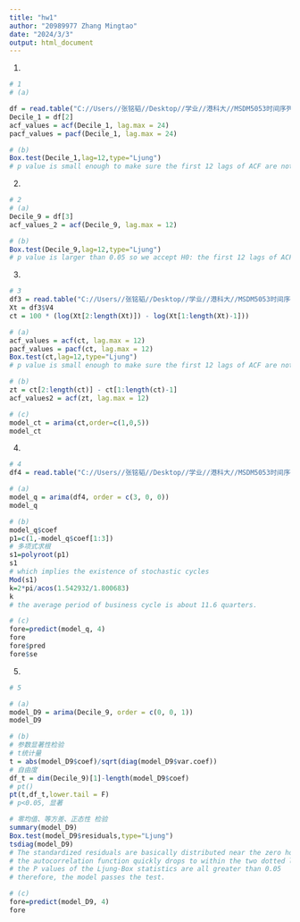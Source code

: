 ```yaml
---
title: "hw1"
author: "20989977 Zhang Mingtao"
date: "2024/3/3"
output: html_document
---  
```


1.
```r
# 1
# (a)

df = read.table("C://Users//张铭韬//Desktop//学业//港科大//MSDM5053时间序列//作业//assignment1//m-dec19.txt",header=T)
Decile_1 = df[2]
acf_values = acf(Decile_1, lag.max = 24)
pacf_values = pacf(Decile_1, lag.max = 24)
```
```r
# (b)
Box.test(Decile_1,lag=12,type="Ljung")
# p value is small enough to make sure the first 12 lags of ACF are not all zero.

```

2.
```r
# 2
# (a)
Decile_9 = df[3]
acf_values_2 = acf(Decile_9, lag.max = 12)
```
```r
# (b)
Box.test(Decile_9,lag=12,type="Ljung")
# p value is larger than 0.05 so we accept H0: the first 12 lags of ACF are all zero.
```


3.
```r
# 3
df3 = read.table("C://Users//张铭韬//Desktop//学业//港科大//MSDM5053时间序列//作业//assignment1//m-cpileng.txt",header=F)
Xt = df3$V4
ct = 100 * (log(Xt[2:length(Xt)]) - log(Xt[1:length(Xt)-1]))
```
```r
# (a)
acf_values = acf(ct, lag.max = 12)
pacf_values = pacf(ct, lag.max = 12)
Box.test(ct,lag=12,type="Ljung")
# p value is small enough to make sure the first 12 lags of ACF are not all zero.
```
```r
# (b)
zt = ct[2:length(ct)] - ct[1:length(ct)-1]
acf_values2 = acf(zt, lag.max = 12)
```
```r
# (c)
model_ct = arima(ct,order=c(1,0,5))
model_ct

```

4.
```r
# 4
df4 = read.table("C://Users//张铭韬//Desktop//学业//港科大//MSDM5053时间序列//作业//assignment1//q-gnprate.txt",header=F)
```
```r
# (a)
model_q = arima(df4, order = c(3, 0, 0))
model_q
```
```r
# (b)
model_q$coef
p1=c(1,-model_q$coef[1:3])
# 多项式求根
s1=polyroot(p1)
s1
# which implies the existence of stochastic cycles
Mod(s1)
k=2*pi/acos(1.542932/1.800683)
k
# the average period of business cycle is about 11.6 quarters.
```
```r
# (c)
fore=predict(model_q, 4)
fore
fore$pred
fore$se
```

5.
```r
# 5
```
```r
# (a)
model_D9 = arima(Decile_9, order = c(0, 0, 1))
model_D9
```
```r
# (b)
# 参数显著性检验
# t统计量
t = abs(model_D9$coef)/sqrt(diag(model_D9$var.coef))
# 自由度
df_t = dim(Decile_9)[1]-length(model_D9$coef)
# pt()
pt(t,df_t,lower.tail = F)
# p<0.05, 显著

# 零均值、等方差、正态性 检验
summary(model_D9)
Box.test(model_D9$residuals,type="Ljung")
tsdiag(model_D9)
# The standardized residuals are basically distributed near the zero horizontal line and in the range of -3~3; 
# the autocorrelation function quickly drops to within the two dotted lines; 
# the P values of the Ljung-Box statistics are all greater than 0.05
# therefore, the model passes the test.
```
```r
# (c)
fore=predict(model_D9, 4)
fore

```
